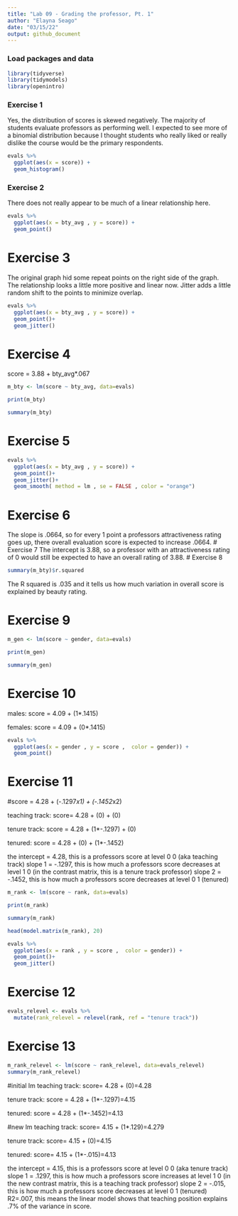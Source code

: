```yaml
---
title: "Lab 09 - Grading the professor, Pt. 1"
author: "Elayna Seago"
date: "03/15/22"
output: github_document
---
```


### Load packages and data

```r
library(tidyverse) 
library(tidymodels)
library(openintro)
```

### Exercise 1
Yes, the distribution of scores is skewed negatively. The majority of students evaluate professors as performing well. I expected to see more of a binomial distribution because I thought students who really liked or really dislike the course would be the primary respondents.
```r
evals %>%
  ggplot(aes(x = score)) +
  geom_histogram()
```


### Exercise 2
There does not really appear to be much of a linear relationship here.
```r
evals %>%
  ggplot(aes(x = bty_avg , y = score)) +
  geom_point()
```

# Exercise 3
The original graph hid some repeat points on the right side of the graph. The relationship looks a little more positive and linear now. Jitter adds a little random shift to the points to minimize overlap.
```r
evals %>%
  ggplot(aes(x = bty_avg , y = score)) +
  geom_point()+
  geom_jitter()
```

# Exercise 4
score = 3.88 + bty_avg*.067
```r
m_bty <- lm(score ~ bty_avg, data=evals)  

print(m_bty)

summary(m_bty)
```

# Exercise 5

```r
evals %>%
  ggplot(aes(x = bty_avg , y = score)) +
  geom_point()+
  geom_jitter()+
  geom_smooth( method = lm , se = FALSE , color = "orange")
```

# Exercise 6
The slope is .0664, so for every 1 point a professors attractiveness rating goes up, there overall evaluation score is expected to increase .0664.
# Exercise 7
The intercept is 3.88, so a professor with an attractiveness rating of 0 would still be expected to have an overall rating of 3.88.
# Exercise 8

```r
summary(m_bty)$r.squared
```


The R squared is .035 and it tells us how much variation in overall score is explained by beauty rating.

# Exercise 9

```r
m_gen <- lm(score ~ gender, data=evals)  

print(m_gen)

summary(m_gen)
```

# Exercise 10

males:
score = 4.09 + (1*.1415)

females:
score = 4.09 + (0*.1415)

```r
evals %>%
  ggplot(aes(x = gender , y = score ,  color = gender)) +
  geom_point()
```


# Exercise 11

#score = 4.28 + (-.1297*x1) + (-.1452*x2)

teaching track:
score= 4.28 + (0) + (0)

tenure track:
score = 4.28 + (1*-.1297) + (0)

tenured:
score = 4.28 + (0) + (1*-.1452)

the intercept = 4.28, this is a professors score at level 0 0 (aka teaching track)
slope 1 = -.1297, this is how much a professors score decreases at level 1 0 (in the contrast matrix, this is a tenure track professor)
slope 2 = -.1452, this is how much a professors score decreases at level 0 1 (tenured)

```r
m_rank <- lm(score ~ rank, data=evals)  

print(m_rank)

summary(m_rank)
```

```r
head(model.matrix(m_rank), 20) 
```


```r
evals %>%
  ggplot(aes(x = rank , y = score ,  color = gender)) +
  geom_point()+
  geom_jitter()
```



# Exercise 12

```r
evals_relevel <- evals %>% 
  mutate(rank_relevel = relevel(rank, ref = "tenure track"))
```


# Exercise 13

```r

m_rank_relevel <- lm(score ~ rank_relevel, data=evals_relevel)
summary(m_rank_relevel)

```

#initial lm
teaching track:
score= 4.28 + (0)=4.28

tenure track:
score = 4.28 + (1*-.1297)=4.15

tenured:
score = 4.28 + (1*-.1452)=4.13

#new lm
teaching track:
score= 4.15 + (1*.129)=4.279

tenure track:
score= 4.15 + (0)=4.15

tenured:
score= 4.15 + (1*-.015)=4.13

the intercept = 4.15, this is a professors score at level 0 0 (aka tenure track)
slope 1 = .1297, this is how much a professors score increases at level 1 0 (in the new contrast matrix, this is a teaching track professor)
slope 2 = -.015, this is how much a professors score decreases at level 0 1 (tenured)
R2=.007, this means the linear model shows that teaching position explains .7% of the variance in score.